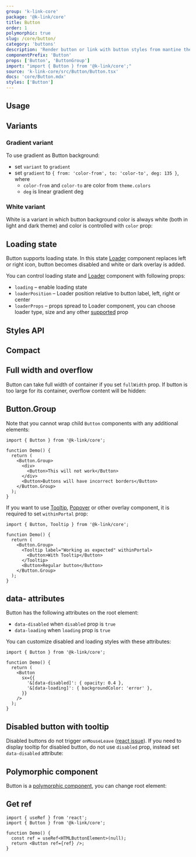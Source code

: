 ```yaml
---
group: 'k-link-core'
package: '@k-link/core'
title: Button
order: 1
polymorphic: true
slug: /core/button/
category: 'buttons'
description: 'Render button or link with button styles from mantine theme'
componentPrefix: 'Button'
props: ['Button', 'ButtonGroup']
import: "import { Button } from '@k-link/core';"
source: 'k-link-core/src/Button/Button.tsx'
docs: 'core/Button.mdx'
styles: ['Button']
---
```



## Usage

<Demo data={ButtonDemos.configurator} />

## Variants

<Demo data={ButtonDemos.variants} />

### Gradient variant

To use gradient as Button background:

- set `variant` to `gradient`
- set `gradient` to `{ from: 'color-from', to: 'color-to', deg: 135 }`, where
  - `color-from` and `color-to` are color from `theme.colors`
  - `deg` is linear gradient deg

<Demo data={ButtonDemos.gradient} />

### White variant

White is a variant in which button background color is always white (both in light and dark theme) and color is controlled with `color` prop:

<Demo data={ButtonDemos.whiteConfigurator} />

## Loading state

Button supports loading state. In this state [Loader](/core/loader/) component replaces left or right icon,
button becomes disabled and white or dark overlay is added.

You can control loading state and [Loader](/core/loader/) component with following props:

- `loading` – enable loading state
- `loaderPosition` – Loader position relative to button label, left, right or center
- `loaderProps` – props spread to Loader component, you can choose loader type, size and any other [supported](/core/loader/) prop

<Demo data={ButtonDemos.loadingConfigurator} />

## Styles API

<Demo data={ButtonDemos.customize} />

## Compact

<Demo data={ButtonDemos.compact} />

## Full width and overflow

Button can take full width of container if you set `fullWidth` prop.
If button is too large for its container, overflow content will be hidden:

<Demo data={ButtonDemos.overflow} />

## Button.Group

<Demo data={ButtonDemos.group} />

Note that you cannot wrap child `Button` components with any additional elements:

```tsx
import { Button } from '@k-link/core';

function Demo() {
  return (
    <Button.Group>
      <div>
        <Button>This will not work</Button>
      </div>
      <Button>Buttons will have incorrect borders</Button>
    </Button.Group>
  );
}
```

If you want to use [Tooltip](/core/tooltip/), [Popover](/core/popover/) or other overlay component,
it is required to set `withinPortal` prop:

```tsx
import { Button, Tooltip } from '@k-link/core';

function Demo() {
  return (
    <Button.Group>
      <Tooltip label="Working as expected" withinPortal>
        <Button>With Tooltip</Button>
      </Tooltip>
      <Button>Regular button</Button>
    </Button.Group>
  );
}
```

## data- attributes

Button has the following attributes on the root element:

- `data-disabled` when `disabled` prop is `true`
- `data-loading` when `loading` prop is `true`

You can customize disabled and loading styles with these attributes:

```tsx
import { Button } from '@k-link/core';

function Demo() {
  return (
    <Button
      sx={{
        '&[data-disabled]': { opacity: 0.4 },
        '&[data-loading]': { backgroundColor: 'error' },
      }}
    />
  );
}
```

## Disabled button with tooltip

Disabled buttons do not trigger `onMouseLeave` ([react issue](https://github.com/facebook/react/issues/18753)).
If you need to display tooltip for disabled button, do not use `disabled` prop, instead set `data-disabled` attribute:

<Demo data={ButtonDemos.disabledTooltip} />

## Polymorphic component

Button is a [polymorphic component](/guides/polymorphic/), you can change root element:

<Demo data={ButtonDemos.component} />

## Get ref

```tsx
import { useRef } from 'react';
import { Button } from '@k-link/core';

function Demo() {
  const ref = useRef<HTMLButtonElement>(null);
  return <Button ref={ref} />;
}
```
